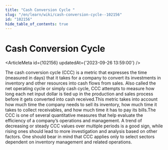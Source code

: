 ```yaml
---
title: "Cash Conversion Cycle "
slug: "/en/learn/wiki/cash-conversion-cycle--102156"
id: "102156"
hide_table_of_contents: true
---
```



# Cash Conversion Cycle 

<ArticleMeta id={102156} updatedAt={'2023-09-26 13:59:00'} />
<div className='border-solid border-b border-t-0 my-4 border-[var(--ifm-color-gray-300)]' />

The cash conversion cycle (CCC) is a metric that expresses the time (measured in days) that it takes for a company to convert its investments in inventory and other resources into cash flows from sales. Also called the net operating cycle or simply cash cycle, CCC attempts to measure how long each net input dollar is tied up in the production and sales process before it gets converted into cash received.This metric takes into account how much time the company needs to sell its inventory, how much time it takes to collect receivables, and how much time it has to pay its bills.The CCC is one of several quantitative measures that help evaluate the efficiency of a company’s operations and management. A trend of decreasing or steady CCC values over multiple periods is a good sign, while rising ones should lead to more investigation and analysis based on other factors. One should bear in mind that CCC applies only to select sectors dependent on inventory management and related operations.

